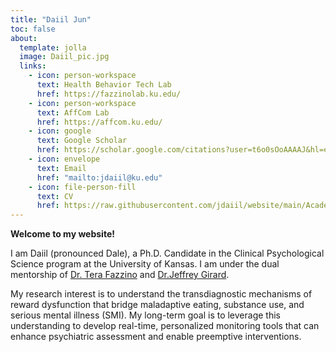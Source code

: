 ---
title: "Daiil Jun"
toc: false
about:
  template: jolla
  image: Daiil_pic.jpg
  links:
    - icon: person-workspace
      text: Health Behavior Tech Lab
      href: https://fazzinolab.ku.edu/
    - icon: person-workspace
      text: AffCom Lab
      href: https://affcom.ku.edu/  
    - icon: google
      text: Google Scholar
      href: https://scholar.google.com/citations?user=t6o0sOoAAAAJ&hl=en&oi=ao
    - icon: envelope
      text: Email
      href: "mailto:jdaiil@ku.edu"
    - icon: file-person-fill
      text: CV
      href: https://raw.githubusercontent.com/jdaiil/website/main/Academic_CV_2025_DJ.pdf
---

**Welcome to my website!**

I am Daiil (pronounced Dale), a Ph.D. Candidate in the Clinical Psychological Science program at the University of Kansas. I am under the dual mentorship of [Dr. Tera Fazzino](https://fazzinolab.ku.edu/people/tera-fazzino) and [Dr.Jeffrey Girard](https://psychology.ku.edu/people/jeffrey-girard).

My research interest is to understand the transdiagnostic mechanisms of reward dysfunction that bridge maladaptive eating, substance use, and serious mental illness (SMI). My long-term goal is to leverage this understanding to develop real-time, personalized monitoring tools that can enhance psychiatric assessment and enable preemptive interventions.
